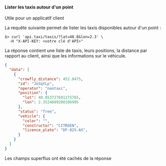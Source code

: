 #### Lister les taxis autour d'un point

<SideNote>
Utile pour un applicatif client
</SideNote>

La requête suivante permet de lister les taxis disponibles autour d'un point :

```shell
$> curl 'api.taxi/taxis/?lat=48.8&lon=2.3' \
  -H "X-API-KEY: <votre clé d'API>"
```

La réponse contient une liste de taxis, leurs positions, la distance par rapport au client, ainsi que les informations sur le véhicule.

```json
{
  "data": [
    {
      "crowfly_distance": 452.0475,
      "id": "JeSqYLp",
      "operator": "neotaxi",
      "position": {
        "lat": 48.853727691275765,
        "lon": 2.3524609208106995
      },
      "status": "free",
      "vehicle": {
        "color": "",
        "constructor": "CITROEN",
        "licence_plate": "DF-025-AX",
      }
    }
  ]
}
```

<SideNote>
Les champs superflus ont été cachés de la réponse
</SideNote>

